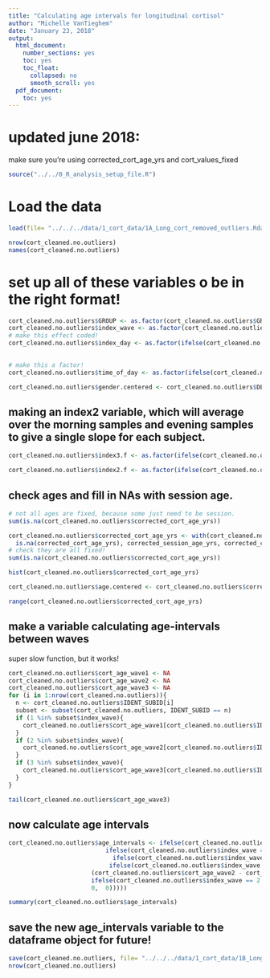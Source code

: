 ```yaml
---
title: "Calculating age intervals for longitudinal cortisol"
author: "Michelle VanTieghem"
date: "January 23, 2018"
output:
  html_document:
    number_sections: yes
    toc: yes
    toc_float:
      collapsed: no
      smooth_scroll: yes
  pdf_document:
    toc: yes
---
```


# updated june 2018:
make sure you're using corrected_cort_age_yrs and cort_values_fixed 



```r
source("../../0_R_analysis_setup_file.R")
```


# Load the data 
```r
load(file= "../../../data/1_cort_data/1A_Long_cort_removed_outliers.Rdata")

nrow(cort_cleaned.no.outliers)
names(cort_cleaned.no.outliers)
```

# set up all of these variables o be in the right format! 
```r
cort_cleaned.no.outliers$GROUP <- as.factor(cort_cleaned.no.outliers$GROUP.x)
cort_cleaned.no.outliers$index_wave <- as.factor(cort_cleaned.no.outliers$index_wave)
# make this effect coded! 
cort_cleaned.no.outliers$index_day <- as.factor(ifelse(cort_cleaned.no.outliers$index_day == 1, -1, 1))

      
# make this a factor! 
cort_cleaned.no.outliers$time_of_day <- as.factor(ifelse(cort_cleaned.no.outliers$index4 == 1 | cort_cleaned.no.outliers$index4 == 2, "waking","evening"))

cort_cleaned.no.outliers$gender.centered <- cort_cleaned.no.outliers$DEM_3_GENDER_CHILD - mean(cort_cleaned.no.outliers$DEM_3_GENDER_CHILD, na.rm = TRUE)
```

## making an index2 variable, which will average over the morning samples and evening samples to give a single slope for each subject. 
```r
cort_cleaned.no.outliers$index3.f <- as.factor(ifelse(cort_cleaned.no.outliers$index4 == 1 | cort_cleaned.no.outliers$index4 == 2, "waking", ifelse(cort_cleaned.no.outliers$index4 == 3, "afternoon", "evening")))

cort_cleaned.no.outliers$index2.f <- as.factor(ifelse(cort_cleaned.no.outliers$index4 == 1 | cort_cleaned.no.outliers$index4 == 2, "waking",  "evening"))

```

## check ages and fill in NAs with session age. 
```r
# not all ages are fixed, because some just need to be session. 
sum(is.na(cort_cleaned.no.outliers$corrected_cort_age_yrs))

cort_cleaned.no.outliers$corrected_cort_age_yrs <- with(cort_cleaned.no.outliers, ifelse(
  is.na(corrected_cort_age_yrs), corrected_session_age_yrs, corrected_cort_age_yrs))
# check they are all fixed! 
sum(is.na(cort_cleaned.no.outliers$corrected_cort_age_yrs))

hist(cort_cleaned.no.outliers$corrected_cort_age_yrs)

cort_cleaned.no.outliers$age.centered <- cort_cleaned.no.outliers$corrected_cort_age_yrs - mean(cort_cleaned.no.outliers$corrected_cort_age_yrs, na.rm = TRUE)

range(cort_cleaned.no.outliers$corrected_cort_age_yrs)
```



## make a variable calculating age-intervals between waves 
super slow function, but it works!
```r
cort_cleaned.no.outliers$cort_age_wave1 <- NA 
cort_cleaned.no.outliers$cort_age_wave2 <- NA
cort_cleaned.no.outliers$cort_age_wave3 <- NA
for (i in 1:nrow(cort_cleaned.no.outliers)){
  n <- cort_cleaned.no.outliers$IDENT_SUBID[i]
  subset <- subset(cort_cleaned.no.outliers, IDENT_SUBID == n)
  if (1 %in% subset$index_wave){
    cort_cleaned.no.outliers$cort_age_wave1[cort_cleaned.no.outliers$IDENT_SUBID == n] <- subset$corrected_cort_age_yrs[subset$index_wave == 1][1]
  }
  if (2 %in% subset$index_wave){
    cort_cleaned.no.outliers$cort_age_wave2[cort_cleaned.no.outliers$IDENT_SUBID == n]<- subset$corrected_cort_age_yrs[subset$index_wave == 2][1]
  } 
  if (3 %in% subset$index_wave){
    cort_cleaned.no.outliers$cort_age_wave3[cort_cleaned.no.outliers$IDENT_SUBID == n] <- subset$corrected_cort_age_yrs[subset$index_wave == 3][1]
  } 
}

tail(cort_cleaned.no.outliers$cort_age_wave3) 
```

## now calculate age intervals
```r
cort_cleaned.no.outliers$age_intervals <- ifelse(cort_cleaned.no.outliers$index_wave == 3 & !is.na(cort_cleaned.no.outliers$cort_age_wave1), (cort_cleaned.no.outliers$cort_age_wave3 - cort_cleaned.no.outliers$cort_age_wave1), 
                           ifelse(cort_cleaned.no.outliers$index_wave == 3 & !is.na(cort_cleaned.no.outliers$cort_age_wave2), (cort_cleaned.no.outliers$cort_age_wave3 - cort_cleaned.no.outliers$cort_age_wave2),
                             ifelse(cort_cleaned.no.outliers$index_wave == 3 & is.na(cort_cleaned.no.outliers$cort_age_wave2) & is.na(cort_cleaned.no.outliers$cort_age_wave1), 0,
                            ifelse(cort_cleaned.no.outliers$index_wave == 2 & !is.na (cort_cleaned.no.outliers$cort_age_wave1), 
                       (cort_cleaned.no.outliers$cort_age_wave2 - cort_cleaned.no.outliers$cort_age_wave1),
                       ifelse(cort_cleaned.no.outliers$index_wave == 2 & is.na (cort_cleaned.no.outliers$cort_age_wave1), 
                       0,  0)))))

summary(cort_cleaned.no.outliers$age_intervals)

```

## save the new age_intervals variable to the dataframe object for future!
```r

save(cort_cleaned.no.outliers, file= "../../../data/1_cort_data/1B_Long_cort_added_age_intervals.Rdata")
nrow(cort_cleaned.no.outliers)

```
